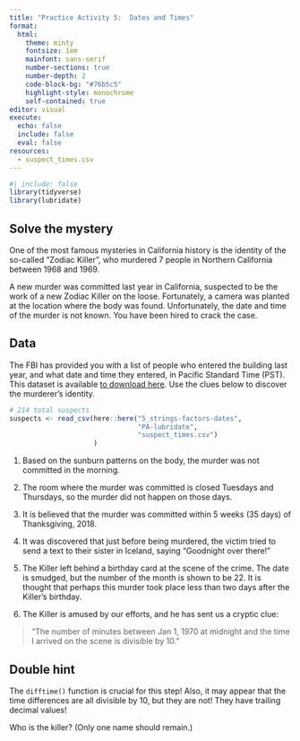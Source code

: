 ```yaml
---
title: "Practice Activity 5:  Dates and Times"
format: 
  html: 
    theme: minty
    fontsize: 1em
    mainfont: sans-serif
    number-sections: true
    number-depth: 2
    code-block-bg: "#76b5c5"
    highlight-style: monochrome
    self-contained: true
editor: visual
execute: 
  echo: false
  include: false
  eval: false
resources: 
  - suspect_times.csv
---
```


```r
#| include: false
library(tidyverse)
library(lubridate)
```

## Solve the mystery

One of the most famous mysteries in California history is the identity of the so-called "Zodiac Killer", who murdered 7 people in Northern California between 1968 and 1969.

A new murder was committed last year in California, suspected to be the work of a new Zodiac Killer on the loose. Fortunately, a camera was planted at the location where the body was found. Unfortunately, the date and time of the murder is not known. You have been hired to crack the case.

## Data

The FBI has provided you with a list of people who entered the building last year, and what date and time they entered, in Pacific Standard Time (PST). This dataset is available [to download here](suspect_times.csv). Use the clues below to discover the murderer's identity.

```r
# 214 total suspects
suspects <- read_csv(here::here("5_strings-factors-dates",
                                "PA-lubridate",
                                "suspect_times.csv")
                     )
```

1.  Based on the sunburn patterns on the body, the murder was not committed in the morning.

2.  The room where the murder was committed is closed Tuesdays and Thursdays, so the murder did not happen on those days.

3.  It is believed that the murder was committed within 5 weeks (35 days) of Thanksgiving, 2018.

4.  It was discovered that just before being murdered, the victim tried to send a text to their sister in Iceland, saying "Goodnight over there!"

5.  The Killer left behind a birthday card at the scene of the crime. The date is smudged, but the number of the month is shown to be 22. It is thought that perhaps this murder took place less than two days after the Killer's birthday.

6.  The Killer is amused by our efforts, and he has sent us a cryptic clue:

> "The number of minutes between Jan 1, 1970 at midnight and the time I arrived on the scene is divisible by 10."


::: {.callout-tip}
# Double hint

The `difftime()` function is crucial for this step! Also, it may appear that the time differences are all divisible by 10, but they are not! They have trailing decimal values!
:::

Who is the killer? (Only one name should remain.)
